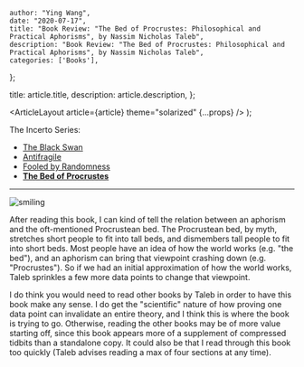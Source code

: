 
    author: "Ying Wang",
    date: "2020-07-17",
    title: "Book Review: "The Bed of Procrustes: Philosophical and Practical Aphorisms", by Nassim Nicholas Taleb",
    description: "Book Review: "The Bed of Procrustes: Philosophical and Practical Aphorisms", by Nassim Nicholas Taleb",
    categories: ['Books'],
};

  title: article.title,
  description: article.description,
};

  <ArticleLayout article={article} theme="solarized" {...props} />
);

The Incerto Series:

- [The Black Swan](/posts/2020/04/09/the_black_swan)
- [Antifragile](/posts/2020/05/06/antifragile)
- [Fooled by Randomness](/posts/2020/07/16/fooled_by_randomness)
- [**The Bed of Procrustes**](/posts/2020/07/17/the_bed_of_procrustes)

---

![smiling](/img/posts/2020/07/17/the_bed_of_procrustes_1.jpeg)

After reading this book, I can kind of tell the relation between an aphorism and
the oft-mentioned Procrustean bed. The Procrustean bed, by myth, stretches short
people to fit into tall beds, and dismembers tall people to fit into short beds.
Most people have an idea of how the world works (e.g. "the bed"), and an
aphorism can bring that viewpoint crashing down (e.g. "Procrustes"). So if we
had an initial approximation of how the world works, Taleb sprinkles a few more
data points to change that viewpoint.

I do think you would need to read other books by Taleb in order to have this
book make any sense. I do get the "scientific" nature of how proving one data
point can invalidate an entire theory, and I think this is where the book is
trying to go. Otherwise, reading the other books may be of more value starting
off, since this book appears more of a supplement of compressed tidbits than a
standalone copy. It could also be that I read through this book too quickly
(Taleb advises reading a max of four sections at any time).
